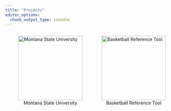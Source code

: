 ```yaml
---
title: "Projects"
editor_options: 
  chunk_output_type: console
---
```

::: {style="display: flex;"}

<figure style="margin-right: 20px; display: flex; flex-direction: column; align-items: center;">
  <a href="msu-masters.qmd">
    <img src="img/msu-logo.jpg" alt="Montana State University" width="200" height="200">
  </a>
  <figcaption style="text-align: center;">Montana State University</figcaption>
</figure>

<figure style="margin-right: 20px; display: flex; flex-direction: column; align-items: center;">
  <a href="bballref.qmd">
    <img src="img/bballref-logo.jpeg" alt="Basketball Reference Tool" width="200" height="200">
  </a>
  <figcaption style="text-align: center;">Basketball Reference Tool</figcaption>
</figure>

:::
